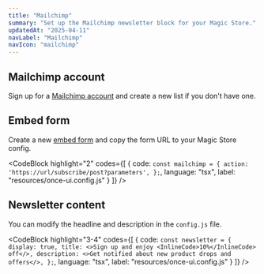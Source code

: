 ```yaml
---
title: "Mailchimp"
summary: "Set up the Mailchimp newsletter block for your Magic Store."
updatedAt: "2025-04-11"
navLabel: "Mailchimp"
navIcon: "mailchimp"
---
```


## Mailchimp account

Sign up for a [Mailchimp account](https://mailchimp.com) and create a new list if you don't have one.

## Embed form

Create a new [embed form](https://mailchimp.com/help/add-a-signup-form-to-your-website/) and copy the form URL to your Magic Store config.

<CodeBlock
    highlight="2"
    codes={[
  {
    code:
`const mailchimp = {
    action: 'https://url/subscribe/post?parameters',
};`, 
    language: "tsx",
    label: "resources/once-ui.config.js"
  }
]} />

## Newsletter content

You can modify the headline and description in the `config.js` file.

<CodeBlock
    highlight="3-4"
    codes={[
  {
    code:
`const newsletter = {
    display: true,
    title: <>Sign up and enjoy <InlineCode>10%</InlineCode> off</>,
    description: <>Get notified about new product drops and offers</>,
};`, 
    language: "tsx",
    label: "resources/once-ui.config.js"
  }
]} />